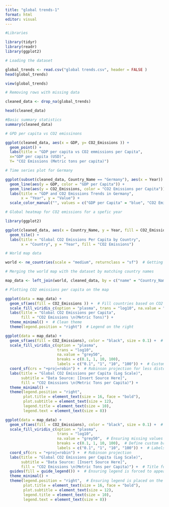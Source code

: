 ```yaml
---
title: "global trends-1"
format: html
editor: visual
---
```


```r
#Libraries 

library(tidyr)
library(readr)
library(ggplot2)
```

```r
# Loading the dataset

global_trends <- read.csv("global trends.csv", header = FALSE )
head(global_trends)

view(global_trends)
```

```r
# Removing rows with missing data

cleaned_data <- drop_na(global_trends)

head(cleaned_data)

```

```r
#Basic summary statistics
summary(cleaned_data)

# GPD per capita vs CO2 emissinons

ggplot(cleaned_data, aes(x = GDP, y= CO2_Emissions )) +
  geom_point() +
  labs(title = "GDP per capita vs CO2 emmissions per Capita",
  x="GDP per capita (USD)",
  Y= "CO2 Emissions (Metric tons per capita)")

```

```r
# Time series plot for Germany

ggplot(subset(cleaned_data, Country_Name == "Germany"), aes(x = Year)) +
  geom_line(aes(y = GDP, color = "GDP per Capita")) +
  geom_line(aes(y = CO2_Emissions, color = "CO2 Emissions per Capita")) +
  labs(title = "GDP and CO2 Emissions Trends in Germany",
       x = "Year", y = "Value") +
  scale_color_manual("", values = c("GDP per Capita" = "blue", "CO2 Emissions per Capita" = "red"))

```

```r
# Global heatmap for CO2 emissions for a spefic year

library(ggplot2)

ggplot(cleaned_data, aes(x = Country_Name, y = Year, fill = CO2_Emissions )) +
  geom_tile() +
  labs(title = "Global CO2 Emissions Per Capita by Country",
       x = "Country", y = "Year", fill = "CO2 Emissions")

```

```r
# World map data

world <- ne_countries(scale = "medium", returnclass = "sf")  # Getting world map with 'sf' (simple features) format

```

```r
# Merging the world map with the dataset by matching country names

map_data <- left_join(world, cleaned_data, by = c("name" = "Country_Name"))

```

```r
# Plotting CO2 emissions per capita on the map

ggplot(data = map_data) +
  geom_sf(aes(fill = CO2_Emissions )) +  # Fill countries based on CO2 emissions
  scale_fill_viridis_c(option = "plasma", trans = "log10", na.value = "grey50") +  # Use a color scale and log transformation
  labs(title = "Global CO2 Emissions per Capita",
       fill = "CO2 Emissions \n(Metric Tons)") +
  theme_minimal() +  # Clean theme
  theme(legend.position = "right")  # Legend on the right

```

```r
ggplot(data = map_data) +
  geom_sf(aes(fill = CO2_Emissions), color = "black", size = 0.1) +  # Adding country borders
  scale_fill_viridis_c(option = "plasma", 
                       trans = "log10", 
                       na.value = "grey50",
                       breaks = c(0.1, 1, 10, 100),
                       labels = c("0.1", "1", "10", "100")) +  # Custom breaks for legend
  coord_sf(crs = "+proj=robin") +  # Robinson projection for less distortion
  labs(title = "Global CO2 Emissions per Capita (Log Scale)",
       subtitle = "Data Source: [Insert Source Here]",
       fill = "CO2 Emissions \n(Metric Tons per Capita)") +
  theme_minimal() +
  theme(legend.position = "right",
        plot.title = element_text(size = 16, face = "bold"),
        plot.subtitle = element_text(size = 12),
        legend.title = element_text(size = 10),
        legend.text = element_text(size = 8))

```

```r
ggplot(data = map_data) +
  geom_sf(aes(fill = CO2_Emissions), color = "black", size = 0.1) +  # Ensuring fill aesthetic is mapped
  scale_fill_viridis_c(option = "plasma", 
                       trans = "log10", 
                       na.value = "grey50",  # Ensuring missing values are handled
                       breaks = c(0.1, 1, 10, 100),  # Define custom breaks
                       labels = c("0.1", "1", "10", "100")) +  # Labels for the breaks
  coord_sf(crs = "+proj=robin") +  # Robinson projection
  labs(title = "Global CO2 Emissions per Capita (Log Scale)",
       subtitle = "Data Source: [Insert Source Here]",
       fill = "CO2 Emissions \n(Metric Tons per Capita)") +  # Title for the legend
  guides(fill = guide_legend()) +  # Ensuring legend is forced to appear
  theme_minimal() +
  theme(legend.position = "right",  # Ensuring legend is placed on the right
        plot.title = element_text(size = 16, face = "bold"),
        plot.subtitle = element_text(size = 12),
        legend.title = element_text(size = 10),
        legend.text = element_text(size = 8))


```
